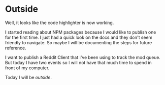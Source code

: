 # Outside

Well, it looks like the code highlighter is now working.

I started reading about NPM packages because I would like to publish one for the first time. I just had a quick look on the docs and they don't seem friendly to navigate. So maybe I will be documenting the steps for future reference.

I want to publish a Reddit Client that I've been using to track the mod queue. But today I have two events so I will not have that much time to spend in front of my computer.

Today I will be _outside_.
